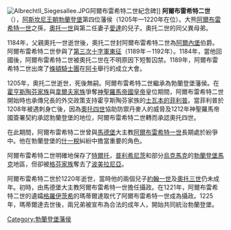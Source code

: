 {{多個問題|
{{expand|time=2015-02-13T01:55:11+00:00}}
{{unreferenced|time=2014-08-28T23:23:53+00:00}}
{{expert|time=2014-08-28T23:23:53+00:00}}
}}
[[File:AlbrechtII_Siegesallee.JPG|thumb]]阿爾布雷希特二世紀念碑]]
'''阿爾布雷希特二世'''（{{bd|1177年|？|1220年|2月25日|catIdx=A}}），[[阿斯坎尼王朝|阿斯坎尼王朝]][[勃蘭登堡|勃蘭登堡]]第四位藩侯（1205年—1220年在位）。大熊[[阿爾布雷希特一世_(勃蘭登堡)|阿爾布雷希特一世]]之孫，[[奧托一世_(勃蘭登堡)|奧托一世]]與第二任妻子[[荷蘭的愛達|愛達]]的兒子。奧托二世的同父異母弟。

1184年，父親奧托一世逝世後，奧托二世封阿爾布雷希特二世為[[阿爾內堡|阿爾內堡]]伯爵。阿爾布雷希特二世參與了[[第三次十字軍東征|第三次十字軍東征]]（1189年－1192年）。1184年，當他回國後，阿爾布雷希特二世被奧托二世在不明原因下短暫囚禁。1189年，阿爾布雷希特二世出席了[[條頓騎士團|條頓騎士團]]在[[阿卡_(以色列)|阿卡]]舉行的成立大會。

1205年，奧托二世逝世，死後無嗣。阿爾布雷希特二世繼承為勃蘭登堡藩侯。在[[霍亨斯陶芬王朝|霍亨斯陶芬家族]]與[[韋爾夫家族|韋爾夫家族]]爭奪[[神聖羅馬帝國皇帝|神聖羅馬帝國皇帝]]皇位期間，阿爾布雷希特二世開始時也承傳兄長的外交政策支持霍亨斯陶芬家族的[[菲利普_(士瓦本)|士瓦本的菲利普]]。當菲利普於1208年被遇刺身亡後，因為[[奧托四世_(神聖羅馬帝國)|奧托四世]]協助防禦丹麥人的威脅及1212年神聖羅馬帝國簽署契約承認勃蘭登堡的地位，阿爾布雷希特二世轉而承認奧托四世。

在此期間，阿爾布雷希特二世曾與[[馬德堡|馬德堡]]大主教[[阿爾布雷希特一世_(馬德堡)|阿爾布雷希特一世]]長期處於紛爭中。他在勃蘭登堡的[[什一稅|什一稅]]糾紛中擔當重要的角色。

阿爾布雷希特二世明確地保存了[[特爾托|特爾托]]，[[普利希尼茨縣|普利希尼茨]]和部分[[烏克馬克縣|烏克馬克]]的[[勃蘭登堡馬克|勃蘭登堡馬克]]地區，但卻被[[格芬家族|格芬家族]]奪去了[[波美拉尼亞|波美拉尼亞]]。

阿爾布雷希特二世於1220年逝世，當時他的兩個兒子[[約翰一世_(勃蘭登堡)|約翰一世]]及[[奧托三世_(勃蘭登堡)|奧托三世]]仍未成年。初時，由馬德堡大主教阿爾布雷希特一世擔任攝政。在1221年，阿爾布雷希特二世的遺孀[[格羅伊茨希|格羅伊茨希]]的瑪蒂爾達取代了阿爾布雷希特一世成為攝政。1225年，瑪蒂爾達去世後，兩兄弟被宣布為合法的成年人，開始共同統治勃蘭登堡。

{{start box}}
{{S-hou|[[阿斯坎尼王朝|阿斯坎尼王朝]]||約1177年|1220年|2月25日}}
{{S-reg}}
{{s-before|[[奧托二世_(勃蘭登堡)|奧托二世]]}}
{{s-title|[[勃蘭登堡藩侯|勃蘭登堡藩侯]]|1205年—1220年}}
{{s-after|[[約翰一世_(勃蘭登堡)|約翰一世]]及[[奧托三世_(勃蘭登堡)|奧托三世]]}}
{{end box}}

[[Category:勃蘭登堡藩侯|Category:勃蘭登堡藩侯]]